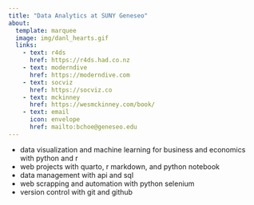 ```yaml
---
title: "Data Analytics at SUNY Geneseo" 
about:
  template: marquee
  image: img/danl_hearts.gif
  links:
    - text: r4ds
      href: https://r4ds.had.co.nz
    - text: moderndive
      href: https://moderndive.com
    - text: socviz
      href: https://socviz.co
    - text: mckinney
      href: https://wesmckinney.com/book/
    - text: email
      icon: envelope
      href: mailto:bchoe@geneseo.edu
---
```


- data visualization and machine learning for business and economics with python and r 
- web projects with quarto, r markdown, and python notebook
- data management with api and sql
- web scrapping and automation with python selenium
- version control with git and github


<br><br>
<br><br>
<br><br>
